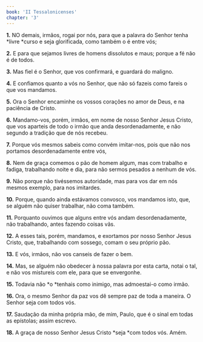 ```yaml
---
book: 'II Tessalonicenses'
chapter: '3'
---
```


**1.** NO demais, irmãos, rogai por nós, para que a palavra do Senhor tenha *livre *curso e seja glorificada, como também o é entre vós;

**2.** E para que sejamos livres de homens dissolutos e maus; porque a fé não é de todos.

**3.** Mas fiel é o Senhor, que vos confirmará, e guardará do maligno.

**4.** E confiamos quanto a vós no Senhor, que não só fazeis como fareis o que vos mandamos.

**5.** Ora o Senhor encaminhe os vossos corações no amor de Deus, e na paciência de Cristo.

**6.** Mandamo-vos, porém, irmãos, em nome de nosso Senhor Jesus Cristo, que vos aparteis de todo o irmão que anda desordenadamente, e não segundo a tradição que de nós recebeu.

**7.** Porque vós mesmos sabeis como convém imitar-nos, pois que não nos portamos desordenadamente entre vós,

**8.** Nem de graça comemos o pão de homem algum, mas com trabalho e fadiga, trabalhando noite e dia, para não sermos pesados a nenhum de vós.

**9.** Não porque não tivéssemos autoridade, mas para vos dar em nós mesmos exemplo, para nos imitardes.

**10.** Porque, quando ainda estávamos convosco, vos mandamos isto, que, se alguém não quiser trabalhar, não coma também.

**11.** Porquanto ouvimos que alguns entre vós andam desordenadamente, não trabalhando, antes fazendo coisas vãs.

**12.** A esses tais, porém, mandamos, e exortamos por nosso Senhor Jesus Cristo, que, trabalhando com sossego, comam o seu próprio pão.

**13.** E vós, irmãos, não vos canseis de fazer o bem.

**14.** Mas, se alguém não obedecer à nossa palavra por esta carta, notai o tal, e não vos mistureis com ele, para que se envergonhe.

**15.** Todavia não *o *tenhais como inimigo, mas admoestai-o como irmão.

**16.** Ora, o mesmo Senhor da paz vos dê sempre paz de toda a maneira. O Senhor seja com todos vós.

**17.** Saudação da minha própria mão, de mim, Paulo, que é o sinal em todas as epístolas; assim escrevo.

**18.** A graça de nosso Senhor Jesus Cristo *seja *com todos vós. Amém.